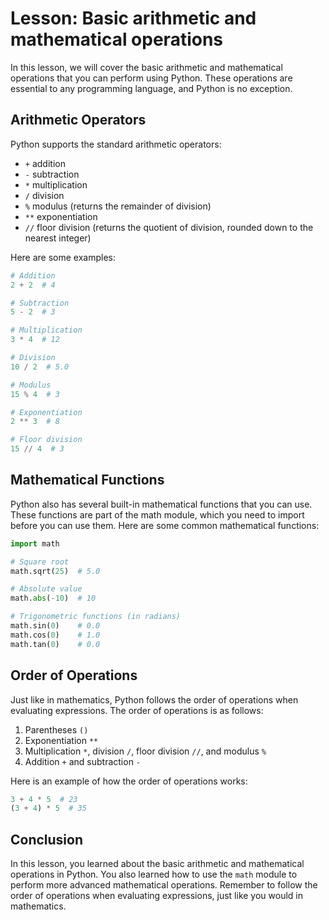# Lesson: Basic arithmetic and mathematical operations

In this lesson, we will cover the basic arithmetic and mathematical operations that you can perform using Python. These operations are essential to any programming language, and Python is no exception.

## Arithmetic Operators

Python supports the standard arithmetic operators:

- `+` addition
- `-` subtraction
- `*` multiplication
- `/` division
- `%` modulus (returns the remainder of division)
- `**` exponentiation
- `//` floor division (returns the quotient of division, rounded down to the nearest integer)

Here are some examples:

```python
# Addition
2 + 2  # 4

# Subtraction
5 - 2  # 3

# Multiplication
3 * 4  # 12

# Division
10 / 2  # 5.0

# Modulus
15 % 4  # 3

# Exponentiation
2 ** 3  # 8

# Floor division
15 // 4  # 3
```

## Mathematical Functions

Python also has several built-in mathematical functions that you can use. These functions are part of the math module, which you need to import before you can use them. Here are some common mathematical functions:

```python
import math

# Square root
math.sqrt(25)  # 5.0

# Absolute value
math.abs(-10)  # 10

# Trigonometric functions (in radians)
math.sin(0)    # 0.0
math.cos(0)    # 1.0
math.tan(0)    # 0.0
```

## Order of Operations

Just like in mathematics, Python follows the order of operations when evaluating expressions. The order of operations is as follows:

1. Parentheses `()`
2. Exponentiation `**`
3. Multiplication `*`, division `/`, floor division `//`, and modulus `%`
4. Addition `+` and subtraction `-`

Here is an example of how the order of operations works:

```python
3 + 4 * 5  # 23
(3 + 4) * 5  # 35
```

## Conclusion

In this lesson, you learned about the basic arithmetic and mathematical operations in Python. You also learned how to use the `math` module to perform more advanced mathematical operations. Remember to follow the order of operations when evaluating expressions, just like you would in mathematics.
